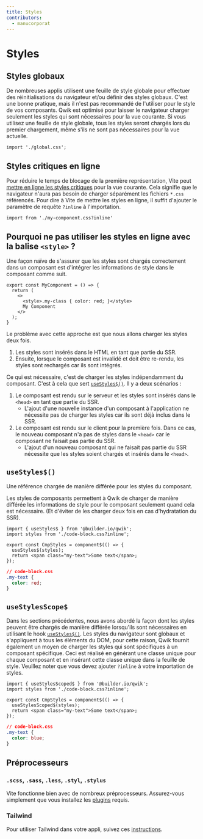 ```yaml
---
title: Styles
contributors:
  - manucorporat
---
```


# Styles

## Styles globaux

De nombreuses applis utilisent une feuille de style globale pour effectuer des réinitialisations du navigateur et/ou définir des styles globaux. C'est une bonne pratique, mais il n'est pas recommandé de l'utiliser pour le style de vos composants. Qwik est optimisé pour laisser le navigateur charger seulement les styles qui sont nécessaires pour la vue courante. Si vous utilisez une feuille de style globale, tous les styles seront chargés lors du premier chargement, même s'ils ne sont pas nécessaires pour la vue actuelle.

```tsx
import './global.css';
```

## Styles critiques en ligne

Pour réduire le temps de blocage de la première représentation, Vite peut [mettre en ligne les styles critiques](https://vitejs.dev/guide/features.html#disabling-css-injection-into-the-page) pour la vue courante. Cela signifie que le navigateur n'aura pas besoin de charger séparément les fichiers `*.css` référencés. Pour dire à Vite de mettre les styles en ligne, il suffit d'ajouter le paramètre de requête `?inline` à l'importation.

```tsx
import from './my-component.css?inline'
```

## Pourquoi ne pas utiliser les styles en ligne avec la balise `<style>` ?

Une façon naïve de s'assurer que les styles sont chargés correctement dans un composant est d'intégrer les informations de style dans le composant comme suit.

```tsx
export const MyComponent = () => {
  return (
    <>
      <style>.my-class { color: red; }</style>
      My Component
    </>
  );
}
```

Le problème avec cette approche est que nous allons charger les styles deux fois.

1. Les styles sont insérés dans le HTML en tant que partie du SSR.
2. Ensuite, lorsque le composant est invalidé et doit être re-rendu, les styles sont rechargés car ils sont intégrés.

Ce qui est nécessaire, c'est de charger les styles indépendamment du composant. C'est à cela que sert [`useStyles$()`](/docs/components/styles/index.mdx#usestyles). Il y a deux scénarios :

1. Le composant est rendu sur le serveur et les styles sont insérés dans le `<head>` en tant que partie du SSR.
   - L'ajout d'une nouvelle instance d'un composant à l'application ne nécessite pas de charger les styles car ils sont déjà inclus dans le SSR.
2. Le composant est rendu sur le client pour la première fois. Dans ce cas, le nouveau composant n'a pas de styles dans le `<head>` car le composant ne faisait pas partie du SSR.
   - L'ajout d'un nouveau composant qui ne faisait pas partie du SSR nécessite que les styles soient chargés et insérés dans le `<head>`.

## `useStyles$()`

Une référence chargée de manière différée pour les styles du composant.

Les styles de composants permettent à Qwik de charger de manière différée les informations de style pour le composant seulement quand cela est nécessaire. (Et d'éviter de les charger deux fois en cas d'hydratation du SSR).

```tsx
import { useStyles$ } from '@builder.io/qwik';
import styles from './code-block.css?inline';

export const CmpStyles = component$(() => {
  useStyles$(styles);
  return <span class="my-text">Some text</span>;
});
```

```css
// code-block.css
.my-text {
  color: red;
}
```

## `useStylesScope$`

Dans les sections précédentes, nous avons abordé la façon dont les styles peuvent être chargés de manière différée lorsqu'ils sont nécessaires en utilisant le hook [`useStyles$()`](/docs/components/styles/index.mdx#usestyles).
Les styles du navigateur sont globaux et s'appliquent à tous les éléments du DOM, pour cette raison, Qwik fournit également un moyen de charger les styles qui sont spécifiques à un composant spécifique. 
Ceci est réalisé en générant une classe unique pour chaque composant et en insérant cette classe unique dans la feuille de style. Veuillez noter que vous devez ajouter `?inline` à votre importation de styles.

```tsx
import { useStylesScoped$ } from '@builder.io/qwik';
import styles from './code-block.css?inline';

export const CmpStyles = component$(() => {
  useStylesScoped$(styles);
  return <span class="my-text">Some text</span>;
});
```

```css
// code-block.css
.my-text {
  color: blue;
}
```

## Préprocesseurs

### `.scss`, `.sass`, `.less`, `.styl`, `.stylus`

Vite fonctionne bien avec de nombreux préprocesseurs. Assurez-vous simplement que vous installez les [plugins](https://vitejs.dev/guide/features.html#css-pre-processors) requis.

### Tailwind

Pour utiliser Tailwind dans votre appli, suivez ces [instructions](../../../qwikcity/integrations/tailwind).
